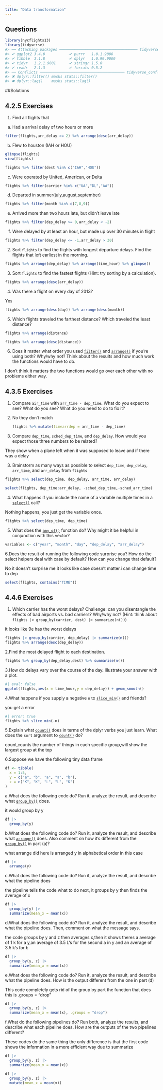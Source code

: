 ```yaml
---
title: "Data transformation"
---
```




## Questions




```r
library(nycflights13)
library(tidyverse)
#> ── Attaching packages ──────────────────────────────────── tidyverse 1.3.2 ──
#> ✔ ggplot2 3.4.0           ✔ purrr   1.0.1.9000 
#> ✔ tibble  3.1.8           ✔ dplyr   1.0.99.9000
#> ✔ tidyr   1.2.1.9001      ✔ stringr 1.5.0      
#> ✔ readr   2.1.3           ✔ forcats 0.5.2      
#> ── Conflicts ─────────────────────────────────────── tidyverse_conflicts() ──
#> ✖ dplyr::filter() masks stats::filter()
#> ✖ dplyr::lag()    masks stats::lag()
```

##Solutions

## 4.2.5 Exercises

1. Find all flights that

a. Had a arrival delay of two hours or more

```r


filter(flights,arr_delay >= 2) %>% arrange(desc(arr_delay))
```

b. Flew to houston (IAH or HOU)

```r

glimpse(flights)
view(flights)
```

```r

flights %>% filter(dest %in% c("IAH","HOU"))
```

c. Were operated by United, American, or Delta

```r
flights %>% filter(carrier %in% c("UA","DL","AA"))

```

d. Departed in summer(july,august,september)

```r
flights %>% filter(month %in% c(7,8,9))
```

e. Arrived more than two hours late, but didn't leave late

```r
flights %>% filter(dep_delay >= 0,arr_delay < -2)
```

f. Were delayed by at least an hour, but made up over 30 minutes in flight

```r
flights %>% filter(dep_delay <= -1,arr_delay > 30)
```

2. Sort `flights` to find the flights with longest departure delays. Find the flights that left earliest in the morning.

```r
flights %>% arrange(dep_delay) %>% arrange(time_hour) %>% glimpse()
```

3. Sort `flights` to find the fastest flights (Hint: try sorting by a calculation).

```r
flights %>% arrange(desc(arr_delay))
```

4. Was there a flight on every day of 2013?

Yes

```r
flights %>% arrange(desc(day)) %>% arrange(desc(month))
```

5. Which flights traveled the farthest distance? Which traveled the least distance?

```r
flights %>% arrange(distance) 
```

```r
flights %>% arrange(desc(distance))
```

6. Does it matter what order you used [`filter()`](https://dplyr.tidyverse.org/reference/filter.html) and [`arrange()`](https://dplyr.tidyverse.org/reference/arrange.html) if you're using both? Why/why not? Think about the results and how much work the functions would have to do.

I don't think it matters the two functions would go over each other with no problems either way.

## 4.3.5 Exercises

1.  Compare `air_time` with `arr_time - dep_time`. What do you expect to see? What do you see? What do you need to do to fix it?

2.  No they don't match

    ```r
    flights %>% mutate(timearrdep = arr_time - dep_time)
    ```

2. Compare `dep_time`, `sched_dep_time`, and `dep_delay`. How would you expect those three numbers to be related?

They show when a plane left when it was supposed to leave and if there was a delay

3. Brainstorm as many ways as possible to select `dep_time`, `dep_delay`, `arr_time`, and `arr_delay` from `flights`

```r
flights %>% select(dep_time, dep_delay, arr_time, arr_delay)
```

```r
select(flights, dep_time:arr_delay, -sched_dep_time,-sched_arr_time)
```

4. What happens if you include the name of a variable multiple times in a [`select()`](https://dplyr.tidyverse.org/reference/select.html) call?

Nothing happens, you just get the variable once.

```r
flights %>% select(dep_time, dep_time)
```

5. What does the [`any_of()`](https://tidyselect.r-lib.org/reference/all_of.html) function do? Why might it be helpful in conjunction with this vector?

```r
variables <- c("year", "month", "day", "dep_delay", "arr_delay")


```

6.Does the result of running the following code surprise you? How do the select helpers deal with case by default? How can you change that default?

No it doesn't surprise me.it looks like case doesn't matter.i can change time to dep

```r
select(flights, contains("TIME"))
```


## 4.4.6 Exercises

1.  Which carrier has the worst delays? Challenge: can you disentangle the effects of bad airports vs. bad carriers? Why/why not? (Hint: think about `flights |> group_by(carrier, dest) |> summarize(n())`)

it looks like 9e has the worst delays

```r
flights |> group_by(carrier, dep_delay) |> summarize(n())
flights %>% arrange(desc(dep_delay))
```

2.Find the most delayed flight to each destination.

```r
flights %>% group_by(dep_delay,dest) %>% summarise(n())
```

3.How do delays vary over the course of the day. Illustrate your answer with a plot.

```r
#| eval: false
ggplot(flights,aes(x = time_hour,y = dep_delay)) + geom_smooth()
```

4.What happens if you supply a negative `n` to [`slice_min()`](https://dplyr.tidyverse.org/reference/slice.html) and friends?

you get a error

```r
#| error: true
flights %>% slice_min(-n)
```

5.Explain what [`count()`](https://dplyr.tidyverse.org/reference/count.html) does in terms of the dplyr verbs you just learn. What does the `sort` argument to [`count()`](https://dplyr.tidyverse.org/reference/count.html) do?

count,counts the number of things in each specific group,will show the largest group at the top

6.Suppose we have the following tiny data frame

```r
df <- tibble(
  x = 1:5,
  y = c("a", "b", "a", "a", "b"),
  z = c("K", "K", "L", "L", "K")
)
```

a.What does the following code do? Run it, analyze the result, and describe what [`group_by()`](https://dplyr.tidyverse.org/reference/group_by.html) does.

it would group by y

```r
df |>
  group_by(y)
```

b.What does the following code do? Run it, analyze the result, and describe what [`arrange()`](https://dplyr.tidyverse.org/reference/arrange.html) does. Also comment on how it's different from the [`group_by()`](https://dplyr.tidyverse.org/reference/group_by.html) in part (a)?

what arrange did here is arranged y in alphabetical order in this case

```r
df |>
  arrange(y)
```

c.What does the following code do? Run it, analyze the result, and describe what the pipeline does

the pipeline tells the code what to do next, it groups by y then finds the average of x

```r
df |>
  group_by(y) |>
  summarize(mean_x = mean(x))
```

d.What does the following code do? Run it, analyze the result, and describe what the pipeline does. Then, comment on what the message says.

the code groups by y and z then averages x,then it shows theres a average of 1 k for a y,an average of 3.5 L's for the second a in y and an average of 3.5 k's for b

```r
df |>
  group_by(y, z) |>
  summarize(mean_x = mean(x))
```

e.What does the following code do? Run it, analyze the result, and describe what the pipeline does. How is the output different from the one in part (d)

This code completely gets rid of the group by part the function that does this is .groups = "drop"

```r
df |>
  group_by(y, z) |>
  summarize(mean_x = mean(x), .groups = "drop")
```

f.What do the following pipelines do? Run both, analyze the results, and describe what each pipeline does. How are the outputs of the two pipelines different?

These codes do the same thing the only difference is that the first code shows the information in a more efficient way due to summarize

```r
df |>
  group_by(y, z) |>
  summarize(mean_x = mean(x))

df |>
  group_by(y, z) |>
  mutate(mean_x = mean(x))
```

